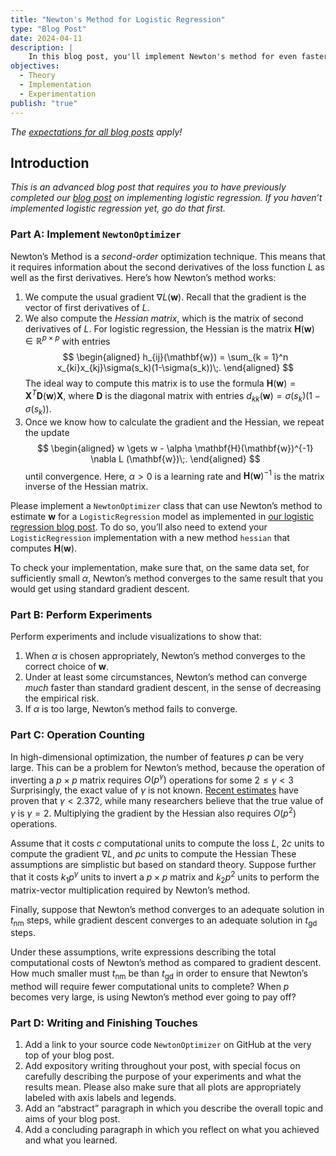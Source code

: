 ```yaml
---
title: "Newton's Method for Logistic Regression"
type: "Blog Post"
date: 2024-04-11
description: |
    In this blog post, you'll implement Newton's method for even faster logistic regression. 
objectives: 
  - Theory
  - Implementation
  - Experimentation
publish: "true"
---
```



*The [expectations for all blog posts](../../blog-post-expectations.qmd) apply!* 

## Introduction

*This is an advanced blog post that requires you to have previously completed our [blog post](blog-post-optimization.qmd) on implementing logistic regression. If you haven't implemented logistic regression yet, go do that first.*

### Part A: Implement `NewtonOptimizer`

Newton's Method is a *second-order* optimization technique. This means that it requires information about the second derivatives of the loss function $L$ as well as the first derivatives. Here's how Newton's method works: 

1. We compute the usual gradient $\nabla L(\mathbf{w})$. Recall that the gradient is the vector of first derivatives of $L$. 
2. We also compute the *Hessian matrix*, which is the matrix of second derivatives of $L$. For logistic regression, the Hessian is the matrix $\mathbf{H}(\mathbf{w}) \in \mathbb{R}^{p \times p}$ with entries 
$$
\begin{aligned}
    h_{ij}(\mathbf{w}) = \sum_{k = 1}^n x_{ki}x_{kj}\sigma(s_k)(1-\sigma(s_k))\;. 
\end{aligned}
$$
The ideal way to compute this matrix is to use the formula $\mathbf{H}(\mathbf{w}) = \mathbf{X}^T\mathbf{D}(\mathbf{w})\mathbf{X}$, where $\mathbf{D}$ is the diagonal matrix with entries $d_{kk}(\mathbf{w}) = \sigma(s_k)(1-\sigma(s_k))$.
3. Once we know how to calculate the gradient and the Hessian, we repeat the update 
$$
\begin{aligned}
    w \gets w - \alpha \mathbf{H}(\mathbf{w})^{-1} \nabla L (\mathbf{w})\;.
\end{aligned}
$$
until convergence. Here, $\alpha > 0$ is a learning rate and $\mathbf{H}(\mathbf{w})^{-1}$ is the matrix inverse of the Hessian matrix. 

Please implement a `NewtonOptimizer` class that can use Newton's method to estimate $\mathbf{w}$ for a `LogisticRegression` model as implemented in [our logistic regression blog post](blog-post-optimization.qmd). To do so, you'll also need to extend your `LogisticRegression` implementation with a new method `hessian` that computes $\mathbf{H}(\mathbf{w})$. 

To check your implementation, make sure that, on the same data set, for sufficiently small $\alpha$, Newton's method converges to the same result that you would get using standard gradient descent. 

### Part B: Perform Experiments

Perform experiments and include visualizations to show that: 

1. When $\alpha$ is chosen appropriately, Newton's method converges to the correct choice of $\mathbf{w}$. 
2. Under at least some circumstances, Newton's method can converge *much* faster than standard gradient descent, in the sense of decreasing the empirical risk. 
3. If $\alpha$ is too large, Newton's method fails to converge. 

### Part C: Operation Counting

In high-dimensional optimization, the number of features $p$ can be very large. This can be a problem for Newton's method, because the operation of inverting a $p\times p$ matrix requires $O(p^\gamma)$ operations for some $2 \leq \gamma <3$ [Surprisingly, the exact value of $\gamma$ is not known. [Recent estimates](https://en.wikipedia.org/wiki/Computational_complexity_of_matrix_multiplication) have proven that $\gamma < 2.372$, while many researchers believe that the true value of $\gamma$ is $\gamma = 2$.]{.aside}
Multiplying the gradient by the Hessian also requires $O(p^2)$ operations. 

Assume that it costs $c$ computational units to compute the loss $L$, $2c$ units to compute the gradient $\nabla L$, and $pc$ units to compute the Hessian [These assumptions are simplistic but based on standard theory.]{.aside} Suppose further that it costs $k_1p^\gamma$ units to invert a $p\times p$ matrix and $k_2p^{2}$ units to perform the matrix-vector multiplication required by Newton's method. 

Finally, suppose that Newton's method converges to an adequate solution in $t_\mathrm{nm}$ steps, while gradient descent converges to an adequate solution in $t_\mathrm{gd}$ steps. 

Under these assumptions, write expressions describing the total computational costs of Newton's method as compared to gradient descent. How much smaller must $t_\mathrm{nm}$ be than $t_\mathrm{gd}$ in order to ensure that Newton's method will require fewer computational units to complete? When $p$ becomes very large, is using Newton's method ever going to pay off? 

### Part D: Writing and Finishing Touches

1. Add a link to your source code `NewtonOptimizer` on GitHub at the very top of your blog post. 
2. Add expository writing throughout your post, with special focus on carefully describing the purpose of your experiments and what the results mean. Please also make sure that all plots are appropriately labeled with axis labels and legends. 
3. Add an "abstract" paragraph in which you describe the overall topic and aims of your blog post. 
4. Add a concluding paragraph in which you reflect on what you achieved and what you learned. 














